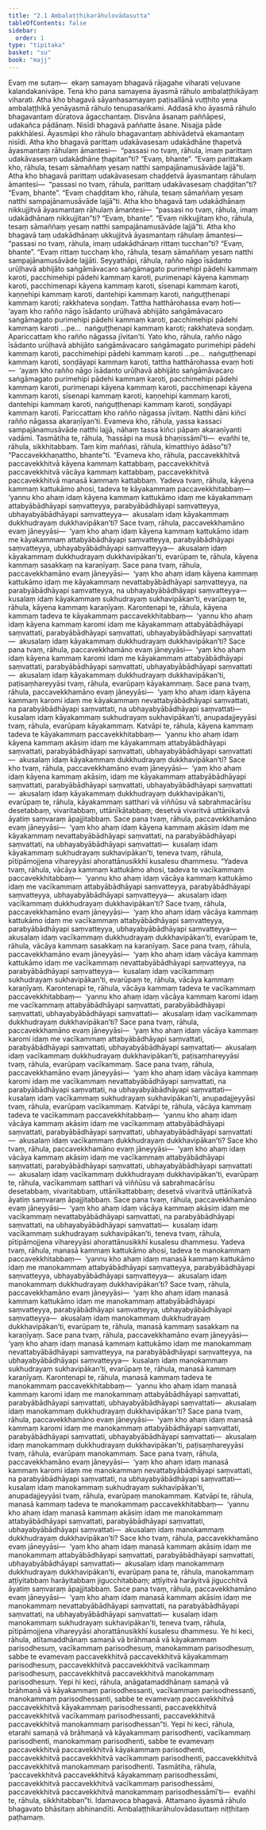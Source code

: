 ```yaml
---
title: "2.1 Ambalaṭṭhikarāhulovādasutta"
tableOfContents: false
sidebar:
  order: 1
type: "tipitaka"
basket: "su"
book: "majj"
---
```



<DynamicBreadcrumb />

<Division number="107" book="majj" bookNo="10" page="77">

<Paragraph number="287" book="majj">
Evaṃ me sutaṃ—  ekaṃ samayaṃ bhagavā rājagahe viharati veḷuvane kalandakanivāpe. Tena kho pana samayena āyasmā rāhulo ambalaṭṭhikāyaṃ viharati. Atha kho bhagavā sāyanhasamayaṃ paṭisallānā vuṭṭhito yena ambalaṭṭhikā yenāyasmā rāhulo tenupasaṅkami. Addasā kho āyasmā rāhulo bhagavantaṃ dūratova āgacchantaṃ. Disvāna āsanaṃ paññāpesi, udakañca pādānaṃ. Nisīdi bhagavā paññatte āsane. Nisajja pāde pakkhālesi. Āyasmāpi kho rāhulo bhagavantaṃ abhivādetvā ekamantaṃ nisīdi.
</Paragraph>

</Division>
<Division number="108" book="majj" bookNo="10" page="77">

<Paragraph number="288" book="majj">
Atha kho bhagavā parittaṃ udakāvasesaṃ udakādhāne ṭhapetvā āyasmantaṃ rāhulaṃ āmantesi—  “passasi no tvaṃ, rāhula, imaṃ parittaṃ udakāvasesaṃ udakādhāne ṭhapitan”ti? “Evaṃ, bhante”. “Evaṃ parittakaṃ kho, rāhula, tesaṃ sāmaññaṃ yesaṃ natthi sampajānamusāvāde lajjā”ti. Atha kho bhagavā parittaṃ udakāvasesaṃ chaḍḍetvā āyasmantaṃ rāhulaṃ āmantesi—  “passasi no tvaṃ, rāhula, parittaṃ udakāvasesaṃ chaḍḍitan”ti? “Evaṃ, bhante”. “Evaṃ chaḍḍitaṃ kho, rāhula, tesaṃ sāmaññaṃ yesaṃ natthi sampajānamusāvāde lajjā”ti. Atha kho bhagavā taṃ udakādhānaṃ nikkujjitvā āyasmantaṃ rāhulaṃ āmantesi—  “passasi no tvaṃ, rāhula, imaṃ udakādhānaṃ nikkujjitan”ti? “Evaṃ, bhante”. “Evaṃ nikkujjitaṃ kho, rāhula, tesaṃ sāmaññaṃ yesaṃ natthi sampajānamusāvāde lajjā”ti. Atha kho bhagavā taṃ udakādhānaṃ ukkujjitvā āyasmantaṃ rāhulaṃ āmantesi—  “passasi no tvaṃ, rāhula, imaṃ udakādhānaṃ rittaṃ tucchan”ti? “Evaṃ, bhante”. “Evaṃ rittaṃ tucchaṃ kho, rāhula, tesaṃ sāmaññaṃ yesaṃ natthi sampajānamusāvāde lajjāti. Seyyathāpi, rāhula, rañño nāgo īsādanto urūḷhavā abhijāto saṅgāmāvacaro saṅgāmagato purimehipi pādehi kammaṃ karoti, pacchimehipi pādehi kammaṃ karoti, purimenapi kāyena kammaṃ karoti, pacchimenapi kāyena kammaṃ karoti, sīsenapi kammaṃ karoti, kaṇṇehipi kammaṃ karoti, dantehipi kammaṃ karoti, naṅguṭṭhenapi kammaṃ karoti; rakkhateva soṇḍaṃ. Tattha hatthārohassa evaṃ hoti—  ‘ayaṃ kho rañño nāgo īsādanto urūḷhavā abhijāto saṅgāmāvacaro saṅgāmagato purimehipi pādehi kammaṃ karoti, pacchimehipi pādehi kammaṃ karoti …pe…  naṅguṭṭhenapi kammaṃ karoti; rakkhateva soṇḍaṃ. Apariccattaṃ kho rañño nāgassa jīvitan’ti. Yato kho, rāhula, rañño nāgo īsādanto urūḷhavā abhijāto saṅgāmāvacaro saṅgāmagato purimehipi pādehi kammaṃ karoti, pacchimehipi pādehi kammaṃ karoti …pe…  naṅguṭṭhenapi kammaṃ karoti, soṇḍāyapi kammaṃ karoti, tattha hatthārohassa evaṃ hoti—  ‘ayaṃ kho rañño nāgo īsādanto urūḷhavā abhijāto saṅgāmāvacaro saṅgāmagato purimehipi pādehi kammaṃ karoti, pacchimehipi pādehi kammaṃ karoti, purimenapi kāyena kammaṃ karoti, pacchimenapi kāyena kammaṃ karoti, sīsenapi kammaṃ karoti, kaṇṇehipi kammaṃ karoti, dantehipi kammaṃ karoti, naṅguṭṭhenapi kammaṃ karoti, soṇḍāyapi kammaṃ karoti. Pariccattaṃ kho rañño nāgassa jīvitaṃ. Natthi dāni kiñci rañño nāgassa akaraṇīyan’ti. Evameva kho, rāhula, yassa kassaci sampajānamusāvāde natthi lajjā, nāhaṃ tassa kiñci pāpaṃ akaraṇīyanti vadāmi. Tasmātiha te, rāhula, ‘hassāpi na musā bhaṇissāmī’ti—  evañhi te, rāhula, sikkhitabbaṃ.
</Paragraph>

</Division>
<Division number="109" book="majj" bookNo="10" page="78">

<Paragraph number="289" book="majj">
Taṃ kiṃ maññasi, rāhula, kimatthiyo ādāso”ti?
</Paragraph>

<Paragraph number="290" book="majj">
“Paccavekkhaṇattho, bhante”ti.
</Paragraph>

<Paragraph number="291" book="majj">
“Evameva kho, rāhula, paccavekkhitvā paccavekkhitvā kāyena kammaṃ kattabbaṃ, paccavekkhitvā paccavekkhitvā vācāya kammaṃ kattabbaṃ, paccavekkhitvā paccavekkhitvā manasā kammaṃ kattabbaṃ. Yadeva tvaṃ, rāhula, kāyena kammaṃ kattukāmo ahosi, tadeva te kāyakammaṃ paccavekkhitabbaṃ—  ‘yannu kho ahaṃ idaṃ kāyena kammaṃ kattukāmo idaṃ me kāyakammaṃ attabyābādhāyapi saṃvatteyya, parabyābādhāyapi saṃvatteyya, ubhayabyābādhāyapi saṃvatteyya—  akusalaṃ idaṃ kāyakammaṃ dukkhudrayaṃ dukkhavipākan’ti? Sace tvaṃ, rāhula, paccavekkhamāno evaṃ jāneyyāsi—  ‘yaṃ kho ahaṃ idaṃ kāyena kammaṃ kattukāmo idaṃ me kāyakammaṃ attabyābādhāyapi saṃvatteyya, parabyābādhāyapi saṃvatteyya, ubhayabyābādhāyapi saṃvatteyya—  akusalaṃ idaṃ kāyakammaṃ dukkhudrayaṃ dukkhavipākan’ti, evarūpaṃ te, rāhula, kāyena kammaṃ sasakkaṃ na karaṇīyaṃ. Sace pana tvaṃ, rāhula, paccavekkhamāno evaṃ jāneyyāsi—  ‘yaṃ kho ahaṃ idaṃ kāyena kammaṃ kattukāmo idaṃ me kāyakammaṃ nevattabyābādhāyapi saṃvatteyya, na parabyābādhāyapi saṃvatteyya, na ubhayabyābādhāyapi saṃvatteyya—  kusalaṃ idaṃ kāyakammaṃ sukhudrayaṃ sukhavipākan’ti, evarūpaṃ te, rāhula, kāyena kammaṃ karaṇīyaṃ.
</Paragraph>

<Paragraph number="292" book="majj">
Karontenapi te, rāhula, kāyena kammaṃ tadeva te kāyakammaṃ paccavekkhitabbaṃ—  ‘yannu kho ahaṃ idaṃ kāyena kammaṃ karomi idaṃ me kāyakammaṃ attabyābādhāyapi saṃvattati, parabyābādhāyapi saṃvattati, ubhayabyābādhāyapi saṃvattati—  akusalaṃ idaṃ kāyakammaṃ dukkhudrayaṃ dukkhavipākan’ti? Sace pana tvaṃ, rāhula, paccavekkhamāno evaṃ jāneyyāsi—  ‘yaṃ kho ahaṃ idaṃ kāyena kammaṃ karomi idaṃ me kāyakammaṃ attabyābādhāyapi saṃvattati, parabyābādhāyapi saṃvattati, ubhayabyābādhāyapi saṃvattati—  akusalaṃ idaṃ kāyakammaṃ dukkhudrayaṃ dukkhavipākan’ti, paṭisaṃhareyyāsi tvaṃ, rāhula, evarūpaṃ kāyakammaṃ. Sace pana tvaṃ, rāhula, paccavekkhamāno evaṃ jāneyyāsi—  ‘yaṃ kho ahaṃ idaṃ kāyena kammaṃ karomi idaṃ me kāyakammaṃ nevattabyābādhāyapi saṃvattati, na parabyābādhāyapi saṃvattati, na ubhayabyābādhāyapi saṃvattati—  kusalaṃ idaṃ kāyakammaṃ sukhudrayaṃ sukhavipākan’ti, anupadajjeyyāsi tvaṃ, rāhula, evarūpaṃ kāyakammaṃ.
</Paragraph>

<Paragraph number="293" book="majj">
Katvāpi te, rāhula, kāyena kammaṃ tadeva te kāyakammaṃ paccavekkhitabbaṃ—  ‘yannu kho ahaṃ idaṃ kāyena kammaṃ akāsiṃ idaṃ me kāyakammaṃ attabyābādhāyapi saṃvattati, parabyābādhāyapi saṃvattati, ubhayabyābādhāyapi saṃvattati—  akusalaṃ idaṃ kāyakammaṃ dukkhudrayaṃ dukkhavipākan’ti? Sace kho tvaṃ, rāhula, paccavekkhamāno evaṃ jāneyyāsi—  ‘yaṃ kho ahaṃ idaṃ kāyena kammaṃ akāsiṃ, idaṃ me kāyakammaṃ attabyābādhāyapi saṃvattati, parabyābādhāyapi saṃvattati, ubhayabyābādhāyapi saṃvattati—  akusalaṃ idaṃ kāyakammaṃ dukkhudrayaṃ dukkhavipākan’ti, evarūpaṃ te, rāhula, kāyakammaṃ satthari vā viññūsu vā sabrahmacārīsu desetabbaṃ, vivaritabbaṃ, uttānīkātabbaṃ; desetvā vivaritvā uttānīkatvā āyatiṃ saṃvaraṃ āpajjitabbaṃ. Sace pana tvaṃ, rāhula, paccavekkhamāno evaṃ jāneyyāsi—  ‘yaṃ kho ahaṃ idaṃ kāyena kammaṃ akāsiṃ idaṃ me kāyakammaṃ nevattabyābādhāyapi saṃvattati, na parabyābādhāyapi saṃvattati, na ubhayabyābādhāyapi saṃvattati—  kusalaṃ idaṃ kāyakammaṃ sukhudrayaṃ sukhavipākan’ti, teneva tvaṃ, rāhula, pītipāmojjena vihareyyāsi ahorattānusikkhī kusalesu dhammesu.
</Paragraph>

</Division>
<Division number="110" book="majj" bookNo="10" page="80">

<Paragraph number="294" book="majj">
“Yadeva tvaṃ, rāhula, vācāya kammaṃ kattukāmo ahosi, tadeva te vacīkammaṃ paccavekkhitabbaṃ—  ‘yannu kho ahaṃ idaṃ vācāya kammaṃ kattukāmo idaṃ me vacīkammaṃ attabyābādhāyapi saṃvatteyya, parabyābādhāyapi saṃvatteyya, ubhayabyābādhāyapi saṃvatteyya—  akusalaṃ idaṃ vacīkammaṃ dukkhudrayaṃ dukkhavipākan’ti? Sace tvaṃ, rāhula, paccavekkhamāno evaṃ jāneyyāsi—  ‘yaṃ kho ahaṃ idaṃ vācāya kammaṃ kattukāmo idaṃ me vacīkammaṃ attabyābādhāyapi saṃvatteyya, parabyābādhāyapi saṃvatteyya, ubhayabyābādhāyapi saṃvatteyya—  akusalaṃ idaṃ vacīkammaṃ dukkhudrayaṃ dukkhavipākan’ti, evarūpaṃ te, rāhula, vācāya kammaṃ sasakkaṃ na karaṇīyaṃ. Sace pana tvaṃ, rāhula, paccavekkhamāno evaṃ jāneyyāsi—  ‘yaṃ kho ahaṃ idaṃ vācāya kammaṃ kattukāmo idaṃ me vacīkammaṃ nevattabyābādhāyapi saṃvatteyya, na parabyābādhāyapi saṃvatteyya—  kusalaṃ idaṃ vacīkammaṃ sukhudrayaṃ sukhavipākan’ti, evarūpaṃ te, rāhula, vācāya kammaṃ karaṇīyaṃ.
</Paragraph>

<Paragraph number="295" book="majj">
Karontenapi te, rāhula, vācāya kammaṃ tadeva te vacīkammaṃ paccavekkhitabbaṃ—  ‘yannu kho ahaṃ idaṃ vācāya kammaṃ karomi idaṃ me vacīkammaṃ attabyābādhāyapi saṃvattati, parabyābādhāyapi saṃvattati, ubhayabyābādhāyapi saṃvattati—  akusalaṃ idaṃ vacīkammaṃ dukkhudrayaṃ dukkhavipākan’ti? Sace pana tvaṃ, rāhula, paccavekkhamāno evaṃ jāneyyāsi—  ‘yaṃ kho ahaṃ idaṃ vācāya kammaṃ karomi idaṃ me vacīkammaṃ attabyābādhāyapi saṃvattati, parabyābādhāyapi saṃvattati, ubhayabyābādhāyapi saṃvattati—  akusalaṃ idaṃ vacīkammaṃ dukkhudrayaṃ dukkhavipākan’ti, paṭisaṃhareyyāsi tvaṃ, rāhula, evarūpaṃ vacīkammaṃ. Sace pana tvaṃ, rāhula, paccavekkhamāno evaṃ jāneyyāsi—  ‘yaṃ kho ahaṃ idaṃ vācāya kammaṃ karomi idaṃ me vacīkammaṃ nevattabyābādhāyapi saṃvattati, na parabyābādhāyapi saṃvattati, na ubhayabyābādhāyapi saṃvattati—  kusalaṃ idaṃ vacīkammaṃ sukhudrayaṃ sukhavipākan’ti, anupadajjeyyāsi tvaṃ, rāhula, evarūpaṃ vacīkammaṃ.
</Paragraph>

<Paragraph number="296" book="majj">
Katvāpi te, rāhula, vācāya kammaṃ tadeva te vacīkammaṃ paccavekkhitabbaṃ—  ‘yannu kho ahaṃ idaṃ vācāya kammaṃ akāsiṃ idaṃ me vacīkammaṃ attabyābādhāyapi saṃvattati, parabyābādhāyapi saṃvattati, ubhayabyābādhāyapi saṃvattati—  akusalaṃ idaṃ vacīkammaṃ dukkhudrayaṃ dukkhavipākan’ti? Sace kho tvaṃ, rāhula, paccavekkhamāno evaṃ jāneyyāsi—  ‘yaṃ kho ahaṃ idaṃ vācāya kammaṃ akāsiṃ idaṃ me vacīkammaṃ attabyābādhāyapi saṃvattati, parabyābādhāyapi saṃvattati, ubhayabyābādhāyapi saṃvattati—  akusalaṃ idaṃ vacīkammaṃ dukkhudrayaṃ dukkhavipākan’ti, evarūpaṃ te, rāhula, vacīkammaṃ satthari vā viññūsu vā sabrahmacārīsu desetabbaṃ, vivaritabbaṃ, uttānīkattabbaṃ; desetvā vivaritvā uttānīkatvā āyatiṃ saṃvaraṃ āpajjitabbaṃ. Sace pana tvaṃ, rāhula, paccavekkhamāno evaṃ jāneyyāsi—  ‘yaṃ kho ahaṃ idaṃ vācāya kammaṃ akāsiṃ idaṃ me vacīkammaṃ nevattabyābādhāyapi saṃvattati, na parabyābādhāyapi saṃvattati, na ubhayabyābādhāyapi saṃvattati—  kusalaṃ idaṃ vacīkammaṃ sukhudrayaṃ sukhavipākan’ti, teneva tvaṃ, rāhula, pītipāmojjena vihareyyāsi ahorattānusikkhī kusalesu dhammesu.
</Paragraph>

</Division>
<Division number="111" book="majj" bookNo="10" page="81">

<Paragraph number="297" book="majj">
Yadeva tvaṃ, rāhula, manasā kammaṃ kattukāmo ahosi, tadeva te manokammaṃ paccavekkhitabbaṃ—  ‘yannu kho ahaṃ idaṃ manasā kammaṃ kattukāmo idaṃ me manokammaṃ attabyābādhāyapi saṃvatteyya, parabyābādhāyapi saṃvatteyya, ubhayabyābādhāyapi saṃvatteyya—  akusalaṃ idaṃ manokammaṃ dukkhudrayaṃ dukkhavipākan’ti? Sace tvaṃ, rāhula, paccavekkhamāno evaṃ jāneyyāsi—  ‘yaṃ kho ahaṃ idaṃ manasā kammaṃ kattukāmo idaṃ me manokammaṃ attabyābādhāyapi saṃvatteyya, parabyābādhāyapi saṃvatteyya, ubhayabyābādhāyapi saṃvatteyya—  akusalaṃ idaṃ manokammaṃ dukkhudrayaṃ dukkhavipākan’ti, evarūpaṃ te, rāhula, manasā kammaṃ sasakkaṃ na karaṇīyaṃ. Sace pana tvaṃ, rāhula, paccavekkhamāno evaṃ jāneyyāsi—  ‘yaṃ kho ahaṃ idaṃ manasā kammaṃ kattukāmo idaṃ me manokammaṃ nevattabyābādhāyapi saṃvatteyya, na parabyābādhāyapi saṃvatteyya, na ubhayabyābādhāyapi saṃvatteyya—  kusalaṃ idaṃ manokammaṃ sukhudrayaṃ sukhavipākan’ti, evarūpaṃ te, rāhula, manasā kammaṃ karaṇīyaṃ.
</Paragraph>

<Paragraph number="298" book="majj">
Karontenapi te, rāhula, manasā kammaṃ tadeva te manokammaṃ paccavekkhitabbaṃ—  ‘yannu kho ahaṃ idaṃ manasā kammaṃ karomi idaṃ me manokammaṃ attabyābādhāyapi saṃvattati, parabyābādhāyapi saṃvattati, ubhayabyābādhāyapi saṃvattati—  akusalaṃ idaṃ manokammaṃ dukkhudrayaṃ dukkhavipākan’ti? Sace pana tvaṃ, rāhula, paccavekkhamāno evaṃ jāneyyāsi—  ‘yaṃ kho ahaṃ idaṃ manasā kammaṃ karomi idaṃ me manokammaṃ attabyābādhāyapi saṃvattati, parabyābādhāyapi saṃvattati, ubhayabyābādhāyapi saṃvattati—  akusalaṃ idaṃ manokammaṃ dukkhudrayaṃ dukkhavipākan’ti, paṭisaṃhareyyāsi tvaṃ, rāhula, evarūpaṃ manokammaṃ. Sace pana tvaṃ, rāhula, paccavekkhamāno evaṃ jāneyyāsi—  ‘yaṃ kho ahaṃ idaṃ manasā kammaṃ karomi idaṃ me manokammaṃ nevattabyābādhāyapi saṃvattati, na parabyābādhāyapi saṃvattati, na ubhayabyābādhāyapi saṃvattati—  kusalaṃ idaṃ manokammaṃ sukhudrayaṃ sukhavipākan’ti, anupadajjeyyāsi tvaṃ, rāhula, evarūpaṃ manokammaṃ.
</Paragraph>

<Paragraph number="299" book="majj">
Katvāpi te, rāhula, manasā kammaṃ tadeva te manokammaṃ paccavekkhitabbaṃ—  ‘yannu kho ahaṃ idaṃ manasā kammaṃ akāsiṃ idaṃ me manokammaṃ attabyābādhāyapi saṃvattati, parabyābādhāyapi saṃvattati, ubhayabyābādhāyapi saṃvattati—  akusalaṃ idaṃ manokammaṃ dukkhudrayaṃ dukkhavipākan’ti? Sace kho tvaṃ, rāhula, paccavekkhamāno evaṃ jāneyyāsi—  ‘yaṃ kho ahaṃ idaṃ manasā kammaṃ akāsiṃ idaṃ me manokammaṃ attabyābādhāyapi saṃvattati, parabyābādhāyapi saṃvattati, ubhayabyābādhāyapi saṃvattati—  akusalaṃ idaṃ manokammaṃ dukkhudrayaṃ dukkhavipākan’ti, evarūpaṃ pana te, rāhula, manokammaṃ aṭṭīyitabbaṃ harāyitabbaṃ jigucchitabbaṃ; aṭṭīyitvā harāyitvā jigucchitvā āyatiṃ saṃvaraṃ āpajjitabbaṃ. Sace pana tvaṃ, rāhula, paccavekkhamāno evaṃ jāneyyāsi—  ‘yaṃ kho ahaṃ idaṃ manasā kammaṃ akāsiṃ idaṃ me manokammaṃ nevattabyābādhāyapi saṃvattati, na parabyābādhāyapi saṃvattati, na ubhayabyābādhāyapi saṃvattati—  kusalaṃ idaṃ manokammaṃ sukhudrayaṃ sukhavipākan’ti, teneva tvaṃ, rāhula, pītipāmojjena vihareyyāsi ahorattānusikkhī kusalesu dhammesu.
</Paragraph>

</Division>
<Division number="112" book="majj" bookNo="10" page="83">

<Paragraph number="300" book="majj">
Ye hi keci, rāhula, atītamaddhānaṃ samaṇā vā brāhmaṇā vā kāyakammaṃ parisodhesuṃ, vacīkammaṃ parisodhesuṃ, manokammaṃ parisodhesuṃ, sabbe te evamevaṃ paccavekkhitvā paccavekkhitvā kāyakammaṃ parisodhesuṃ, paccavekkhitvā paccavekkhitvā vacīkammaṃ parisodhesuṃ, paccavekkhitvā paccavekkhitvā manokammaṃ parisodhesuṃ. Yepi hi keci, rāhula, anāgatamaddhānaṃ samaṇā vā brāhmaṇā vā kāyakammaṃ parisodhessanti, vacīkammaṃ parisodhessanti, manokammaṃ parisodhessanti, sabbe te evamevaṃ paccavekkhitvā paccavekkhitvā kāyakammaṃ parisodhessanti, paccavekkhitvā paccavekkhitvā vacīkammaṃ parisodhessanti, paccavekkhitvā paccavekkhitvā manokammaṃ parisodhessan”ti. Yepi hi keci, rāhula, etarahi samaṇā vā brāhmaṇā vā kāyakammaṃ parisodhenti, vacīkammaṃ parisodhenti, manokammaṃ parisodhenti, sabbe te evamevaṃ paccavekkhitvā paccavekkhitvā kāyakammaṃ parisodhenti, paccavekkhitvā paccavekkhitvā vacīkammaṃ parisodhenti, paccavekkhitvā paccavekkhitvā manokammaṃ parisodhenti. Tasmātiha, rāhula, ‘paccavekkhitvā paccavekkhitvā kāyakammaṃ parisodhessāmi, paccavekkhitvā paccavekkhitvā vacīkammaṃ parisodhessāmi, paccavekkhitvā paccavekkhitvā manokammaṃ parisodhessāmī’ti—  evañhi te, rāhula, sikkhitabban”ti.
</Paragraph>

<Paragraph number="301" book="majj">
Idamavoca bhagavā. Attamano āyasmā rāhulo bhagavato bhāsitaṃ abhinandīti.

</Paragraph>
</Division>

<Paragraph number="302" type="center" book="majj">
Ambalaṭṭhikarāhulovādasuttaṃ niṭṭhitaṃ paṭhamaṃ.
</Paragraph>